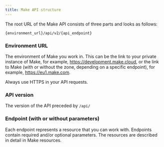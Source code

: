 ```yaml
---
title: Make API structure
---
```


The root URL of the Make API consists of three parts and looks as follows:

```
{environment_url}/api/v2/{api_endpoint}
```

### Environment URL
The environment of Make you work in. This can be the link to your private instance of Make, for example, https://development.make.cloud, or the link to Make (with or without the zone, depending on a specific endpoint), for example, https://eu1.make.com.

<Note>
Always use HTTPS in your API requests.
</Note>

### API version
The version of the API preceded by `/api/`

### Endpoint (with or without parameters)
Each endpoint represents a resource that you can work with. Endpoints contain required and/or optional parameters. The resources are described in detail in Make resources.